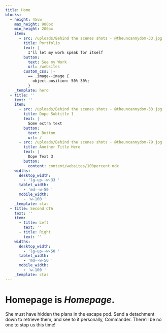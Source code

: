 ```yaml
---
title: Home
blocks:
  - height: 45vw
    max_height: 900px
    min_height: 200px
    item:
      - src: /uploads/Behind the scenes shots - @theuncannydom-33.jpg
        title: Portfolio
        text: |
          I'll let my work speak for itself
        button:
          text: See my Work
          url: /websites
        custom_css: |-
          == .image--image {
            object-position: 50% 30%;
          }
    _template: hero
  - title: ''
    text: ''
    item:
      - src: /uploads/Behind the scenes shots - @theuncannydom-33.jpg
        title: Dope Subtitle 1
        text: |
          Some extra text
        button:
          text: Button
          url: /
      - src: /uploads/Behind the scenes shots - @theuncannydom-79.jpg
        title: Another Title Here
        text: |
          Dope Text 3
        button:
          content: content/websites/100percent.mdx
    widths:
      desktop_width:
        - 'lg-up--w-33 '
      tablet_width:
        - 'md--w-50 '
      mobile_width:
        - 'w-100 '
    _template: ctas
  - title: Second CTA
    text: ''
    item:
      - title: Left
        text: ''
      - title: Right
        text: ''
    widths:
      desktop_width:
        - 'lg-up--w-50 '
      tablet_width:
        - 'md--w-50 '
      mobile_width:
        - 'w-100 '
    _template: ctas
---
```


# **Homepage** is *Homepage*.

She must have hidden the plans in the escape pod. Send a detachment down to retrieve them, and see to it personally, Commander. There'll be no one to stop us this time!
